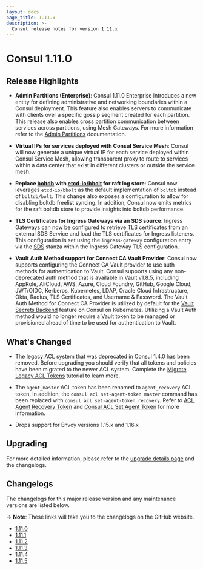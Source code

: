 ```yaml
---
layout: docs
page_title: 1.11.x
description: >-
  Consul release notes for version 1.11.x
---
```


# Consul 1.11.0

## Release Highlights

- **Admin Partitions (Enterprise)**: Consul 1.11.0 Enterprise introduces a new entity for defining administrative and networking boundaries within a Consul deployment. This feature also enables servers to communicate with clients over a specific gossip segment created for each partition. This release also enables cross partition communication between services across partitions, using Mesh Gateways. For more information refer to the [Admin Partitions](/docs/enterprise/admin-partitions) documentation.

- **Virtual IPs for services deployed with Consul Service Mesh**:  Consul will now generate a unique virtual IP for each service deployed within Consul Service Mesh, allowing transparent proxy to route to services within a data center that exist in different clusters or outside the service mesh.

- **Replace [boltdb](https://github.com/boltdb/bolt) with [etcd-io/bbolt](https://github.com/etcd-io/bbolt) for raft log store**: Consul now leverages `etcd-io/bbolt` as the default implementation of `boltdb` instead of `boltdb/bolt`. This change also exposes a configuration to allow for disabling boltdb freelist syncing. In addition, Consul now emits metrics for the raft boltdb store to provide insights into boltdb performance.

- **TLS Certificates for Ingress Gateways via an SDS source**: Ingress Gateways can now be configured to retrieve TLS certificates from an external SDS Service and load the TLS certificates for Ingress listeners. This configuration is set using the `ingress-gateway` configuration entry via the [SDS](/docs/connect/config-entries/ingress-gateway#sds) stanza within the Ingress Gateway TLS configuration.

- **Vault Auth Method support for Connect CA Vault Provider**: Consul now supports configuring the Connect CA Vault provider to use auth methods for authentication to Vault. Consul supports using any non-deprecated auth method that is available in Vault v1.8.5, including AppRole, AliCloud, AWS, Azure, Cloud Foundry, GitHub, Google Cloud, JWT/OIDC, Kerberos, Kubernetes, LDAP, Oracle Cloud Infrastructure, Okta, Radius, TLS Certificates, and Username & Password. The Vault Auth Method for Connect CA Provider is utilized by default for the [Vault Secrets Backend](/docs/k8s/deployment-configurations/vault) feature on Consul on Kubernetes. Utilizing a Vault Auth method would no longer require a Vault token to be managed or provisioned ahead of time to be used for authentication to Vault.

## What's Changed

- The legacy ACL system that was deprecated in Consul 1.4.0 has been removed. Before upgrading you should verify that all tokens and policies have been migrated to the newer ACL system. Complete the [Migrate Legacy ACL Tokens](https://learn.hashicorp.com/consul/day-2-agent-authentication/migrate-acl-tokens) tutorial to learn more.

- The `agent_master` ACL token has been renamed to `agent_recovery` ACL token. In addition, the `consul acl set-agent-token master` command has been replaced with `consul acl set-agent-token recovery`. Refer to [ACL Agent Recovery Token](/consul/docs/security/acl/tokens#acl-agent-recovery-token) and [Consul ACL Set Agent Token](/consul/commands/acl/set-agent-token) for more information.

- Drops support for Envoy versions 1.15.x and 1.16.x

## Upgrading

For more detailed information, please refer to the [upgrade details page](/docs/upgrading/upgrade-specific#consul-1-11-0) and the changelogs.

## Changelogs

The changelogs for this major release version and any maintenance versions are listed below.

-> **Note**: These links will take you to the changelogs on the GitHub website.

- [1.11.0](https://github.com/hashicorp/consul/releases/tag/v1.11.0)
- [1.11.1](https://github.com/hashicorp/consul/releases/tag/v1.11.1)
- [1.11.2](https://github.com/hashicorp/consul/releases/tag/v1.11.2)
- [1.11.3](https://github.com/hashicorp/consul/releases/tag/v1.11.3)
- [1.11.4](https://github.com/hashicorp/consul/releases/tag/v1.11.4)
- [1.11.5](https://github.com/hashicorp/consul/releases/tag/v1.11.5)
